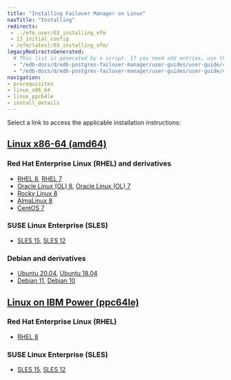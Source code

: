 ```yaml
---
title: "Installing Failover Manager on Linux"
navTitle: "Installing"
redirects:
 - ../efm_user/03_installing_efm
 - 13_initial_config
 - /efm/latest/03_installing_efm/
legacyRedirectsGenerated:
  # This list is generated by a script. If you need add entries, use the `legacyRedirects` key.
  - "/edb-docs/d/edb-postgres-failover-manager/user-guides/user-guide/4.0/installing_efm.html"
  - "/edb-docs/d/edb-postgres-failover-manager/user-guides/user-guide/4.1/installing_efm.html"
navigation:
- prerequisites
- linux_x86_64
- linux_ppc64le
- install_details
---
```


Select a link to access the applicable installation instructions:

## [Linux x86-64 (amd64)](linux_x86_64)
### Red Hat Enterprise Linux (RHEL) and derivatives
- [RHEL 8](linux_x86_64/efm_rhel_8), [RHEL 7](linux_x86_64/efm_rhel_7)
- [Oracle Linux (OL) 8](linux_x86_64/efm_rhel_8), [Oracle Linux (OL) 7](linux_x86_64/efm_rhel_7)
- [Rocky Linux 8](linux_x86_64/efm_other_linux_8)
- [AlmaLinux 8](linux_x86_64/efm_other_linux_8)
- [CentOS 7](linux_x86_64/efm_centos_7)
### SUSE Linux Enterprise (SLES) 
- [SLES 15](linux_x86_64/efm_sles_15), [SLES 12](linux_x86_64/efm_sles_12)
### Debian  and derivatives
- [Ubuntu 20.04](linux_x86_64/efm_ubuntu_20), [Ubuntu 18.04](linux_x86_64/efm_ubuntu_18)
- [Debian 11](linux_x86_64/efm_debian_11), [Debian 10](linux_x86_64/efm_debian_10)
## [Linux on IBM Power (ppc64le)](linux_ppc64le)
### Red Hat Enterprise Linux (RHEL) 
- [RHEL 8](linux_ppc64le/efm_rhel_8)
### SUSE Linux Enterprise (SLES) 
- [SLES 15](linux_ppc64le/efm_sles_15), [SLES 12](linux_ppc64le/efm_sles_12)

